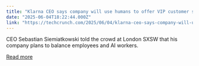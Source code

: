```yaml
---
title: "Klarna CEO says company will use humans to offer VIP customer service"
date: "2025-06-04T18:22:44.000Z"
link: "https://techcrunch.com/2025/06/04/klarna-ceo-says-company-will-use-humans-to-offer-vip-customer-service/"
---
```


CEO Sebastian Siemiatkowski told the crowd at London SXSW that his company plans to balance employees and AI workers.

[Read more](https://techcrunch.com/2025/06/04/klarna-ceo-says-company-will-use-humans-to-offer-vip-customer-service/)

